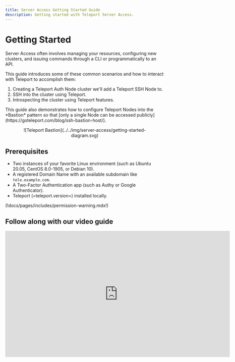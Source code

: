 ```yaml
---
title: Server Access Getting Started Guide
description: Getting started with Teleport Server Access.
---
```


# Getting Started

Server Access often involves managing your resources, configuring new clusters, and issuing commands through a CLI or programmatically to an API.

This guide introduces some of these common scenarios and how to interact with Teleport to accomplish them:

1. Creating a Teleport Auth Node cluster we'll add a Teleport SSH Node to.
2. SSH into the cluster using Teleport.
3. Introspecting the cluster using Teleport features.

<Admonition type="tip" title="Tip">
  This guide also demonstrates how to configure Teleport Nodes into the *Bastion* pattern so that [only a single Node can be accessed publicly](https://goteleport.com/blog/ssh-bastion-host/). 
</Admonition>

<Figure
  align="center"
  bordered
  caption="Teleport Bastion"
>
  ![Teleport Bastion](../../img/server-access/getting-started-diagram.svg)
</Figure>

## Prerequisites

- Two instances of your favorite Linux environment (such as Ubuntu 20.05, CentOS 8.0-1905, or Debian 10).
- A registered Domain Name with an available subdomain like `tele.example.com`.
- A Two-Factor Authentication app (such as Authy or Google Authenticator).
- Teleport (=teleport.version=) installed locally.

(!docs/pages/includes/permission-warning.mdx!)

## Follow along with our video guide

<iframe
  width="712"
  height="400"
  src="https://www.youtube-nocookie.com/embed/EsEvO5ndNDI?rel=0&modestbranding=1"
  frameBorder="0"
  allow="accelerometer; autoplay; encrypted-media; gyroscope; picture-in-picture"
  allowFullScreen
/>

## Step 1/4. Create a cluster

1. Create two new instances of your desired Linux distribution (such as Ubuntu 20.05, CentOS 8.0-1905, or Debian 10).

   The first instance will host a public-facing Auth Node `tele.example.com` that will serve as the *Bastion Host* (following the recommended *Bastion*-pattern). As such, leave the following ports open:

   | Port | Service | Description |
   | - | - | - |
   | 3023 | Proxy | SSH port clients connect to. A proxy will forward this connection to port `#3022` on the destination Node. |
   | 3024 | Proxy	SSH port used to create "reverse SSH tunnels" from behind-firewall environments into a trusted proxy server. |
   | 443 | Browser | Used to access the Teleport Web UI through a browser with HTTPS. Also used to obtain an ACME TLS (SSL) certificate. |
   | 22 | Cloud Provider | Used to initially access, configure, and provision your cloud instances. We'll configure and launch our instances then demonstrate how to use the `tsh` tool and Teleport in SSH mode thereafter. |

   Add an `A` record in your domain registrar entry for the `tele` subdomain and map the first IP address to the `tele` subdomain.

   <Figure
     align="center"
     bordered
     caption="Subdomain and IP mapping"
   >
     ![Subdomain and IP mapping](../../img/server-access/subdomains.png)
   </Figure>

   Your second instance will be a private resource. These are the ports you'll want to initially open:

   | Port | Service | Description |
   | - | - | - |
   | 22 | Cloud Provider | Used to initially access, configure, and provision your cloud instances. We'll configure and launch our instances then demonstrate how to use the `tsh` tool and Teleport in SSH mode thereafter. |

2. Install Teleport on each instance.

   <Tabs>
     <TabItem label="Amazon Linux 2/RHEL (RPM)">
      ```bash
      sudo yum-config-manager --add-repo https://rpm.releases.teleport.dev/teleport.repo
      sudo yum install teleport

      # Optional:  Using DNF on newer distributions
      # $ sudo dnf config-manager --add-repo https://rpm.releases.teleport.dev/teleport.repo
      # $ sudo dnf install teleport
      ```
     </TabItem>

     <TabItem label="Debian/Ubuntu (DEB)">
      ```bash
      curl https://deb.releases.teleport.dev/teleport-pubkey.asc | sudo apt-key add -
      sudo add-apt-repository 'deb https://deb.releases.teleport.dev/ stable main'
      sudo apt-get update
      sudo apt-get install teleport
      ```
     </TabItem>

     <TabItem label="Linux">
      ```bash
      curl -O https://get.gravitational.com/teleport-v(=teleport.version=)-linux-amd64-bin.tar.gz
      tar -xzf teleport-v(=teleport.version=)-linux-amd64-bin.tar.gz
      cd teleport
      sudo ./install
      ```
     </TabItem>

     <TabItem label="ARMv7 (32-bit)">
      ```bash
      curl -O https://get.gravitational.com/teleport-v(=teleport.version=)-linux-arm-bin.tar.gz
      tar -xzf teleport-v(=teleport.version=)-linux-arm-bin.tar.gz
      cd teleport
      sudo ./install
      ```
     </TabItem>

     <TabItem label="ARMv8 (64-bit)">
      ```bash
      curl -O https://get.gravitational.com/teleport-v(=teleport.version=)-linux-arm64-bin.tar.gz
      tar -xzf teleport-v(=teleport.version=)-linux-arm64-bin.tar.gz
      cd teleport
      sudo ./install
      ```
     </TabItem>
   </Tabs>

3. Configure Teleport on the *Bastion Host*.

   Teleport will now automatically acquire an X.509 certificate using the ACME protocol. 

   ```bash
   # Configure Teleport with TLS certs
   sudo teleport configure \
     --acme --acme-email=your_email@example.com \
     --cluster-name=tele.example.com \
     -o file
   ```

   Run the command above on `tele.example.com`.

4. Launch your *Bastion Host* by running:

   ```bash
   # Launch Teleport
   sudo teleport start
   ```

   Next, we'll create a *join token* to add and start the second Node.

## Step 2/4. Add a Node to the cluster

1. Create a *join token* to add the second Node to the `tele.example.com` cluster. In a *Bastion Host* terminal run the following command:

   ```bash
   # Let's save the token to a file
   sudo tctl tokens add --type=node | grep -oP '(?<=token:\s).*' > token.file
   ```
 
   Each Teleport Node can be configured into SSH mode (Teleport Node) and run as an enhanced SSH server. "Node" mode specifies that the Teleport Node will act and join as an SSH server.  
   
   `> token.file` indicates that you'd like to save the output to a file name `token.file`.
  
   <Admonition type="tip" title="Tip">
     This helps to minimize the direct sharing of tokens even when they are *dynamically* generated.   
   </Admonition>

2. Now, create a third terminal and connect to `tele.example.com`.
   
   - Save `token.file` to an appropriate, secure, directory you have the rights and access to read on the second instance. 

   ```bash
   # Join cluster
   sudo teleport start \
     --roles=node \
     --token=/path/to/token.file \
     --auth-server=tele.example.com:443
   ```

   - Replace the `auth-server` value with the public proxy address of the machine you wish to connect to. By default, the subdomain `tele.example.com` will be available on port `443`.
   - Supply the secured path to the new Node's `token.file`.

3. Create a user to access the `tele.example.com` Web UI through the following command:

   ```bash
   # Add a user
   sudo tctl users add tele-admin --roles=editor,access --logins=root,ubuntu,ec2-user
   ```  

   This will generate an initial login link where you can set a password and set up Two-Factor Authentication for `tele-admin`.

   <Admonition type="note" title="Note">
     We've only given `tele-admin` the roles `editor` and `access` according to the *Principle of Least Privilege* (POLP).
   </Admonition>

4. You should now be able to view both Nodes in the Teleport Web interface after logging in as `tele-admin`:

   <Figure
     align="center"
     bordered
     caption="Both Nodes in the Web UI"
   >
     ![Both Nodes in the Web UI](../../img/server-access/teleport_ui.png)
   </Figure>

## Step 3/4. SSH into the server

Now, that we've got our cluster up and running, let's see how easy it is to connect to our two Nodes. 

We can use `tsh` to SSH into the cluster:

1. On your local machine, log in through `tsh`: 

   ```bash
   # Log in through tsh
   tsh login --proxy=tele.example.com:443 --user=tele-admin
   ```
   
   You'll be prompted to supply the password and One Time Passcode we set up previously.

2. `tele-admin` will now see:

   ```bash
   Profile URL:        https://tele.example.com:443
     Logged in as:       tele-admin
     Cluster:            tele.example.com
     Roles:              access, editor
     Logins:             root, ubuntu, ec2-user
     Kubernetes:         disabled
     Valid until:        2021-04-30 06:39:13 -0500 CDT [valid for 12h0m0s]
     Extensions:         permit-agent-forwarding, permit-port-forwarding, permit-pty
   ```

   `tele-admin` is now logged into the `tele.example.com` cluster and *Bastion Host* Node through Teleport SSH.

3. `tele-admin` can now execute the following to find the cluster's `nodenames`. `nodenames` are used for establishing SSH connections:

   ```bash
   # Display cluster resources
   tsh ls
   ```

   The *Bastion Host* Node is located on the bottom line below:

   ```bash                        
   Node Name        Address        Labels                                 
   ---------------- -------------- -------------------------------------- 
   ip-172-31-35-170 ⟵ Tunnel                                              
   ip-172-31-41-144 127.0.0.1:3022 env=example, hostname=ip-172-31-41-144 
   ```

4. `tele-admin` can SSH into the *Bastion Host* Node by running the following command locally:

   ```bash
   # Use tsh to ssh into a Node
   tsh ssh root@ip-172-31-41-144
   ```

   Now, they can:

   - Connect to other Nodes in the cluster by using the appropriate IP address in the `tsh ssh` command.  
   - Traverse the Linux file system.  
   - Execute desired commands.  

   All commands executed by `tele-admin` are recorded and can be replayed in the Teleport Web interface.
   
   The `tsh ssh` command allows one to do anything they would if they were to SSH into a server using a third-party tool. Compare the two equivalent commands:

<Tabs>
  <TabItem label="tsh">
    ```bash
    tsh ssh root@ip-172-31-41-144
    ```
  </TabItem>
  <TabItem label="ssh">
    ```bash
    ssh -J tele.example.com root@ip-172-31-41-144
    ```
  </TabItem>
</Tabs>

## Step 4/4. Use tsh and the unified resource catalog to introspect the cluster

1. Now, `tele-admin` has the ability to SSH into other Nodes within the cluster, traverse the Linux file system, and execute commands.

   - They have visibility into all resources within the cluster due to their defined and assigned roles.  
   - They can also quickly view any Node or grouping of Nodes that've been assigned a `label`.

2. Execute the following command within your *Bastion Host* console:

   ```bash
   # List Nodes
   sudo tctl nodes ls
   ```

   It displays the unified resource catalog with all queried resources in one view: 
   
   ```bash
   Nodename         UUID                                 Address        Labels                                
   ---------------- ------------------------------------ -------------- ------------------------------------- 
   ip-172-31-35-170 4980899c-d260-414f-9aea-874feef71747                                                      
   ip-172-31-41-144 f3d2a65f-3fa7-451d-b516-68d189ff9ae5 127.0.0.1:3022 env=example,hostname=ip-172-31-41-144                            
   ```

3. Note the "Labels" column on the farthest side. `tele-admin` can query all resources with a shared [label](../admin-guide.mdx#labeling-nodes-and-applications) using the command:

   ```bash
   # Query all Nodes with a label
   tsh ls env=example
   ```

   - Customized labels can be defined in your `teleport.yaml` configuration file or during Node creation.  
   - This is a convenient feature that allows for more advanced queries.  
   - Suppose an IP address changes, an admin can quickly find the current Node with that label since it remains unchanged.

4. `tele-admin` can also execute commands on all Nodes that share a label vastly simplifying repeated operations. For example, the command:

   ```bash
   # Run the ls command on all Nodes with a label
   tsh ssh root@env=example ls
   ``` 
   
   will execute the `ls` command on each Node displaying the contents of each to the screen.

## Conclusion

<Admonition type="tip" title="Note">
   We previously configured our Linux instances to leave port `22` open to easily configure and install Teleport. Feel free to compare Teleport SSH to your usual `ssh` commands.

   If you'd like to further experiment with using Teleport according to the *Bastion* pattern:

   - Close port `22` on your second, private, Linux instance now that your Node is configured and running.  
   - Optionally close port `22` on your *Bastion Host*.  
   - You'll be able to fully connect to both the *Bastion Host* and the private instance using `tsh ssh`.  
</Admonition>

To recap, this Getting Started Guide described:

1. How to set up and add an SSH Node to a cluster.
2. Connect to the cluster using `tsh` to manage and introspect resources.

Feel free to shut down, clean up, and delete your resources or use them in further Getting Started exercises.

## Next steps

- Learn more about Teleport `tsh` through the [reference documentation](../cli-docs.mdx#tsh-ssh).  
- Learn more about [Teleport Nodes](../architecture/nodes.mdx#connecting-to-nodes)  
- For a complete list of ports used by Teleport, read [The Admin Guide](../admin-guide.mdx#ports).

## Resources

- [Announcing Teleport SSH Server](https://goteleport.com/blog/announcing-teleport-ssh-server/)  
- [How to SSH properly](https://goteleport.com/blog/how-to-ssh-properly/)  
- Consider whether [OpenSSH or Teleport SSH](https://goteleport.com/blog/openssh-vs-teleport/) is right for you.  
